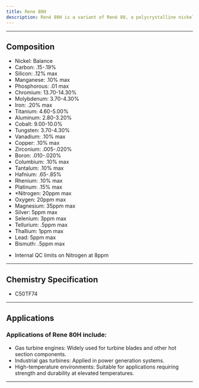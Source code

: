 ```yaml
---
title: Rene 80H
description: René 80H is a variant of René 80, a polycrystalline nickel-based superalloy, optimized for high-temperature applications in gas turbines. The "H" designation typically refers to modifications such as higher hafnium content or other adjustments to improve specific properties like creep resistance, oxidation stability, or grain boundary strengthening. René 80H is a polycrystalline nickel-based superalloy designed for turbine blades, vanes, and other components operating in high-temperature environments. It is strengthened by γ' (gamma prime) precipitates and grain boundary carbides, with hafnium (Hf) additions to enhance grain boundary properties.
---
```


---


## Composition

<Card className='properies'>
  <ul>
    <li>Nickel: Balance</li>
    <li>Carbon: .15-.19%</li>
    <li>Silicon: .12% max</li>
    <li>Manganese: .10% max</li>
    <li>Phosphorous: .01 max</li>
    <li>Chromium: 13.70-14.30%</li>
    <li>Molybdenum: 3.70-4.30%</li>
    <li>Iron: .20% max</li>
    <li>Titanium: 4.60-5.00%</li>
    <li>Aluminum: 2.80-3.20%</li>
    <li>Cobalt: 9.00-10.0%</li>
    <li>Tungsten: 3.70-4.30%</li>
    <li>Vanadium: .10% max</li>
    <li>Copper: .10% max</li>
    <li>Zirconium: .005-.020%</li>
    <li>Boron: .010-.020%</li>
    <li>Columbium: .10% max</li>
    <li>Tantalum: .10% max</li>
    <li>Hafnium: .65-.85%</li>
    <li>Rhenium: .10% max</li>
    <li>Platinum: .15% max</li>
    <li>*Nitrogen: 20ppm max</li>
    <li>Oxygen: 20ppm max</li>
    <li>Magnesium: 35ppm max</li>
    <li>Silver: 5ppm max</li>
    <li>Selenium: 3ppm max</li>
    <li>Tellurium: .5ppm max</li>
    <li>Thallium: 1ppm max</li>
    <li>Lead: 5ppm max</li>
    <li>Bismuth: .5ppm max</li>
  </ul>
</Card>

- Internal QC limits on Nitrogen at 8ppm

---

## Chemistry Specification

- C50TF74

---

## Applications

### Applications of Rene 80H include:

- Gas turbine engines: Widely used for turbine blades and other hot section components.
- Industrial gas turbines: Applied in power generation systems.
- High-temperature environments: Suitable for applications requiring strength and durability at elevated temperatures.

---
